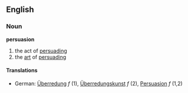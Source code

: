 ==English==
===Noun===
'''persuasion'''
#the act of [[persuade|persuading]]
#the [[art]] of [[persuade|persuading]]
====Translations====
*German: [[Überredung]] ''f'' (1), [[Überredungskunst]] ''f'' (2), [[Persuasion]] ''f'' (1,2)